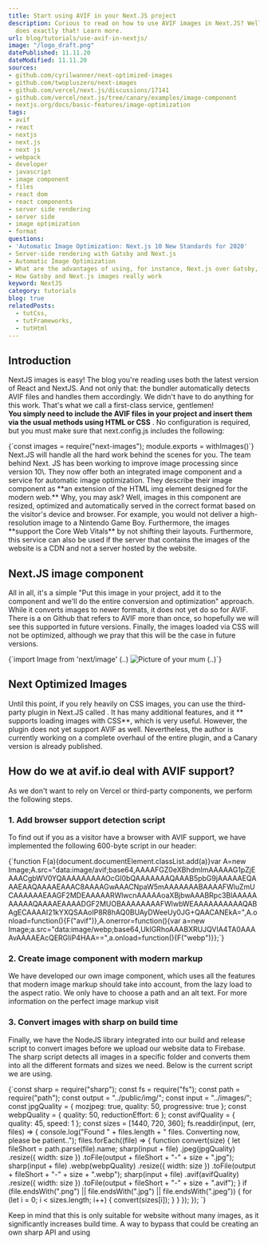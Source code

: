```yaml
---
title: Start using AVIF in your Next.JS project
description: Curious to read on how to use AVIF images in Next.JS? Well, this site
  does exactly that! Learn more.
url: blog/tutorials/use-avif-in-nextjs/
image: "/logo_draft.png"
datePublished: 11.11.20
dateModified: 11.11.20
sources:
- github.com/cyrilwanner/next-optimized-images
- github.com/twopluszero/next-images
- github.com/vercel/next.js/discussions/17141
- github.com/vercel/next.js/tree/canary/examples/image-component
- nextjs.org/docs/basic-features/image-optimization
tags:
- avif
- react
- nextjs
- next.js
- next js
- webpack
- developer
- javascript
- image component
- files
- react dom
- react components
- server side rendering
- server side
- image optimization
- format
questions:
- 'Automatic Image Optimization: Next.js 10 New Standards for 2020'
- Server-side rendering with Gatsby and Next.js
- Automatic Image Optimization
- What are the advantages of using, for instance, Next.js over Gatsby, in that case?
- How Gatsby and Next.js images really work
keyword: NextJS
category: tutorials
blog: true
relatedPosts: 
  - tutCss, 
  - tutFrameworks, 
  - tutHtml
---
```





## Introduction

NextJS images is easy! The blog you're reading uses both the latest version of React and NextJS. And not only that: the bundler automatically detects AVIF files and handles them accordingly. We didn't have to do anything for this work. That's what we call a first-class service, gentlemen!  
**You simply need to include the AVIF files in your project and insert them via the usual methods using HTML or CSS** . No configuration is required, but you must make sure that next.config.js includes the following:

<Syntax language="javascript">
  {`const images = require("next-images");
module.exports = withImages()`}
</Syntax>
Next.JS will handle all the hard work behind the scenes for you. The team behind Next. JS has been working to improve image processing since version 10\. They now offer both an integrated image component and a service for automatic image optimization. They describe their image component as **an extension of the HTML img element designed for the modern web.**  
Why, you may ask? Well, images in this component are resized, optimized and automatically served in the correct format based on the visitor's device and browser. For example, you would not deliver a high-resolution image to a Nintendo Game Boy.  
Furthermore, the images **support the Core Web Vitals** by not shifting their layouts. Furthermore, this service can also be used if the server that contains the images of the website is a CDN and not a server hosted by the website. 

## Next.JS image component

All in all, it's a simple "Put this image in your project, add it to the component and we'll do the entire conversion and optimization" approach. While it converts images to newer formats, it does not yet do so for AVIF. There is a <Link link="github.com/vercel/next.js/pull/20381" text="canary version" ext="" /> on Github that refers to AVIF more than once, so hopefully we will see this supported in future versions. Finally, the images loaded via CSS will not be optimized, although we pray that this will be the case in future versions. 

<Syntax language="javascript">
{`import Image from 'next/image'
(..)
  <Image
    src="/yourmum.jpg"
    alt="Picture of your mum"
    width={9001}
    height={0}
  />
(..)`}
</Syntax>

## Next Optimized Images

Until this point, if you rely heavily on CSS images, you can use the third-party plugin in Next.JS called <Link text="next-optimized-images" link="github.com/cyrilwanner/next-optimized-images" ext="" /> . It has many additional features, and it ** supports loading images with CSS**, which is very useful. However, the plugin does not yet support AVIF as well. Nevertheless, the author is currently working on a complete overhaul of the entire plugin, and a Canary version is already published. 

## How do we at avif.io deal with AVIF support?

As we don't want to rely on Vercel or third-party components, we perform the following steps.

### 1. Add browser support detection script

To find out if you as a visitor have a browser with AVIF support, we have implemented the following 600-byte script in our header: 

<Syntax language="javascript">
  {`function F(a){document.documentElement.classList.add(a)}var A=new Image;A.src="data:image/avif;base64,AAAAFGZ0eXBhdmlmAAAAAG1pZjEAAACgbWV0YQAAAAAAAAAOcGl0bQAAAAAAAQAAAB5pbG9jAAAAAEQAAAEAAQAAAAEAAAC8AAAAGwAAACNpaW5mAAAAAAABAAAAFWluZmUCAAAAAAEAAGF2MDEAAAAARWlwcnAAAAAoaXBjbwAAABRpc3BlAAAAAAAAAAQAAAAEAAAADGF2MUOBAAAAAAAAFWlwbWEAAAAAAAAAAQABAgECAAAAI21kYXQSAAoIP8R8hAQ0BUAyDWeeUy0JG+QAACANEkA=",A.onload=function(){F("avif")},A.onerror=function(){var a=new Image;a.src="data:image/webp;base64,UklGRhoAAABXRUJQVlA4TA0AAAAvAAAAEAcQERGIiP4HAA==",a.onload=function(){F("webp")}};`}
</Syntax>

### 2. Create image component with modern markup

We have developed our own image component, which uses all the features that modern image markup should take into account, from the lazy load to the aspect ratio. We only have to choose a path and an alt text. For more information on the perfect image markup visit <Link text="Guide to Image Performance." link="/blog/articles/optimize-images-for-web-performance/" /> 

### 3. Convert images with sharp on build time

Finally, we have the NodeJS library <Link text="sharp" link="sharp.pixelplumbing.com/" ext="" /> integrated into our build and release script to convert images before we upload our website data to Firebase. The sharp script detects all images in a specific folder and converts them into all the different formats and sizes we need. Below is the current script we are using.

<Syntax language="javascript">
{`const sharp = require("sharp");
const fs = require("fs");
const path = require("path");
const output = "../public/img/";
const input = "../images/";
const jpgQuality = { mozjpeg: true, quality: 50, progressive: true };
const webpQuality = { quality: 50, reductionEffort: 6 };
const avifQuality = { quality: 45, speed: 1 };
const sizes = [1440, 720, 360];
fs.readdir(input, (err, files) => {
  console.log("Found " + files.length + " files. Converting now, please be patient..");
  files.forEach((file) => {
    function convert(size) {
      let fileShort = path.parse(file).name;
      sharp(input + file)
        .jpeg(jpgQuality)
        .resize({ width: size })
        .toFile(output + fileShort + "-" + size + ".jpg");
      sharp(input + file)
        .webp(webpQuality)
        .resize({ width: size })
        .toFile(output + fileShort + "-" + size + ".webp");
      sharp(input + file)
        .avif(avifQuality)
        .resize({ width: size })
        .toFile(output + fileShort + "-" + size + ".avif");
    }
    if (file.endsWith(".png") || file.endsWith(".jpg") || file.endsWith(".jpeg")) {
      for (let i = 0; i < sizes.length; i++) {
        convert(sizes[i]);
      }
    }
  });
});
`}
</Syntax>

Keep in mind that this is only suitable for website without many images, as it significantly increases build time. A way to bypass that could be creating an own sharp API and using <Link text="Incremental Static Regeneration." link="youtube.com/watch?v=nrfuN_Hyd3Y" ext="" />
